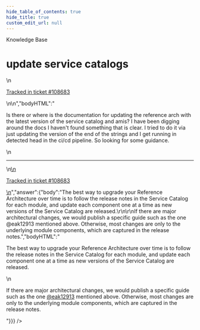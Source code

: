 ```yaml
---
hide_table_of_contents: true
hide_title: true
custom_edit_url: null
---
```



<CenterLayout>
<span className="searchCategory">Knowledge Base</span>
<h1>update service catalogs</h1>
<GitHub discussion={{"id":"D_kwDOF8slf84APrn0","number":441,"author":{"login":"moos3"},"title":"update service catalogs","body":"\nIs there or where is the documentation for updating the reference arch with the latest version of the service catalog and amis? I have been digging around the docs I haven't found something that is clear. I tried to do it via just updating the version of the end of the strings and I get running in detected head in the ci/cd pipeline. So looking for some guidance. \n\n---\n\n<ins datetime=\"2022-05-31T16:51:59Z\">\n  <p><a href=\"https://support.gruntwork.io/hc/requests/108683\">Tracked in ticket #108683</a></p>\n</ins>\n","bodyHTML":"<p dir=\"auto\">Is there or where is the documentation for updating the reference arch with the latest version of the service catalog and amis? I have been digging around the docs I haven't found something that is clear. I tried to do it via just updating the version of the end of the strings and I get running in detected head in the ci/cd pipeline. So looking for some guidance.</p>\n<hr>\n<ins datetime=\"2022-05-31T16:51:59Z\">\n  <p dir=\"auto\"><a href=\"https://support.gruntwork.io/hc/requests/108683\" rel=\"nofollow\">Tracked in ticket #108683</a></p>\n</ins>","answer":{"body":"The best way to upgrade your Reference Architecture over time is to follow the release notes in the Service Catalog for each module, and update each component one at a time as new versions of the Service Catalog are released.\r\n\r\nIf there are major architectural changes, we would publish a specific guide such as the one @eak12913 mentioned above. Otherwise, most changes are only to the underlying module components, which are captured in the release notes.","bodyHTML":"<p dir=\"auto\">The best way to upgrade your Reference Architecture over time is to follow the release notes in the Service Catalog for each module, and update each component one at a time as new versions of the Service Catalog are released.</p>\n<p dir=\"auto\">If there are major architectural changes, we would publish a specific guide such as the one <a class=\"user-mention notranslate\" data-hovercard-type=\"user\" data-hovercard-url=\"/users/eak12913/hovercard\" data-octo-click=\"hovercard-link-click\" data-octo-dimensions=\"link_type:self\" href=\"https://github.com/eak12913\">@eak12913</a> mentioned above. Otherwise, most changes are only to the underlying module components, which are captured in the release notes.</p>"}}} />

</CenterLayout>
  

<!-- ##DOCS-SOURCER-START
{
  "sourcePlugin": "github-discussions",
  "hash": "6e50c6912368b26469c76be8f8a29d3d"
}
##DOCS-SOURCER-END -->
